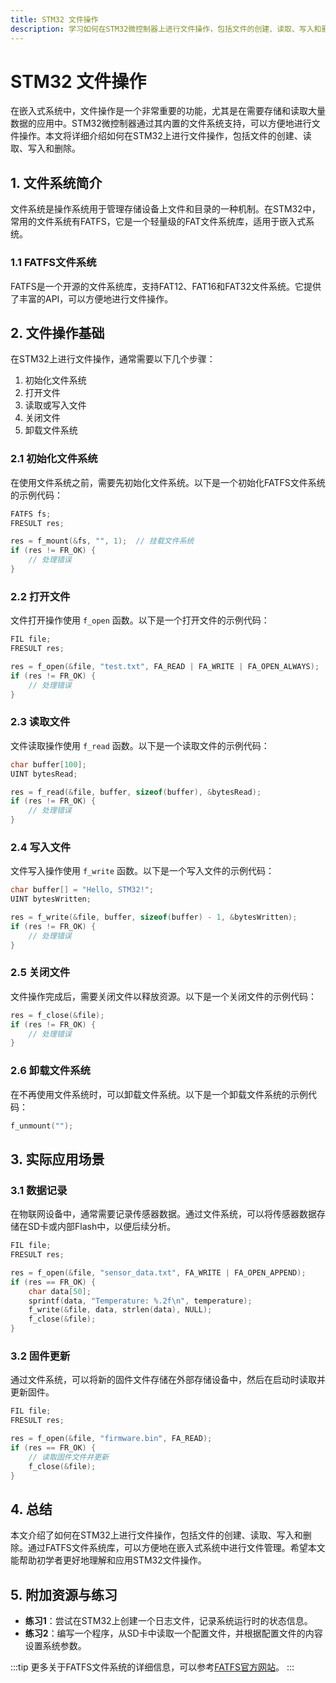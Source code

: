 ```yaml
---
title: STM32 文件操作
description: 学习如何在STM32微控制器上进行文件操作，包括文件的创建、读取、写入和删除。本文适合初学者，提供详细的代码示例和实际应用场景。
---
```


# STM32 文件操作

在嵌入式系统中，文件操作是一个非常重要的功能，尤其是在需要存储和读取大量数据的应用中。STM32微控制器通过其内置的文件系统支持，可以方便地进行文件操作。本文将详细介绍如何在STM32上进行文件操作，包括文件的创建、读取、写入和删除。

## 1. 文件系统简介

文件系统是操作系统用于管理存储设备上文件和目录的一种机制。在STM32中，常用的文件系统有FATFS，它是一个轻量级的FAT文件系统库，适用于嵌入式系统。

### 1.1 FATFS文件系统

FATFS是一个开源的文件系统库，支持FAT12、FAT16和FAT32文件系统。它提供了丰富的API，可以方便地进行文件操作。

## 2. 文件操作基础

在STM32上进行文件操作，通常需要以下几个步骤：

1. 初始化文件系统
2. 打开文件
3. 读取或写入文件
4. 关闭文件
5. 卸载文件系统

### 2.1 初始化文件系统

在使用文件系统之前，需要先初始化文件系统。以下是一个初始化FATFS文件系统的示例代码：

```c
FATFS fs;
FRESULT res;

res = f_mount(&fs, "", 1);  // 挂载文件系统
if (res != FR_OK) {
    // 处理错误
}
```

### 2.2 打开文件

文件打开操作使用 `f_open` 函数。以下是一个打开文件的示例代码：

```c
FIL file;
FRESULT res;

res = f_open(&file, "test.txt", FA_READ | FA_WRITE | FA_OPEN_ALWAYS);
if (res != FR_OK) {
    // 处理错误
}
```

### 2.3 读取文件

文件读取操作使用 `f_read` 函数。以下是一个读取文件的示例代码：

```c
char buffer[100];
UINT bytesRead;

res = f_read(&file, buffer, sizeof(buffer), &bytesRead);
if (res != FR_OK) {
    // 处理错误
}
```

### 2.4 写入文件

文件写入操作使用 `f_write` 函数。以下是一个写入文件的示例代码：

```c
char buffer[] = "Hello, STM32!";
UINT bytesWritten;

res = f_write(&file, buffer, sizeof(buffer) - 1, &bytesWritten);
if (res != FR_OK) {
    // 处理错误
}
```

### 2.5 关闭文件

文件操作完成后，需要关闭文件以释放资源。以下是一个关闭文件的示例代码：

```c
res = f_close(&file);
if (res != FR_OK) {
    // 处理错误
}
```

### 2.6 卸载文件系统

在不再使用文件系统时，可以卸载文件系统。以下是一个卸载文件系统的示例代码：

```c
f_unmount("");
```

## 3. 实际应用场景

### 3.1 数据记录

在物联网设备中，通常需要记录传感器数据。通过文件系统，可以将传感器数据存储在SD卡或内部Flash中，以便后续分析。

```c
FIL file;
FRESULT res;

res = f_open(&file, "sensor_data.txt", FA_WRITE | FA_OPEN_APPEND);
if (res == FR_OK) {
    char data[50];
    sprintf(data, "Temperature: %.2f\n", temperature);
    f_write(&file, data, strlen(data), NULL);
    f_close(&file);
}
```

### 3.2 固件更新

通过文件系统，可以将新的固件文件存储在外部存储设备中，然后在启动时读取并更新固件。

```c
FIL file;
FRESULT res;

res = f_open(&file, "firmware.bin", FA_READ);
if (res == FR_OK) {
    // 读取固件文件并更新
    f_close(&file);
}
```

## 4. 总结

本文介绍了如何在STM32上进行文件操作，包括文件的创建、读取、写入和删除。通过FATFS文件系统库，可以方便地在嵌入式系统中进行文件管理。希望本文能帮助初学者更好地理解和应用STM32文件操作。

## 5. 附加资源与练习

- **练习1**：尝试在STM32上创建一个日志文件，记录系统运行时的状态信息。
- **练习2**：编写一个程序，从SD卡中读取一个配置文件，并根据配置文件的内容设置系统参数。

:::tip
更多关于FATFS文件系统的详细信息，可以参考[FATFS官方网站](http://elm-chan.org/fsw/ff/00index_e.html)。
:::
